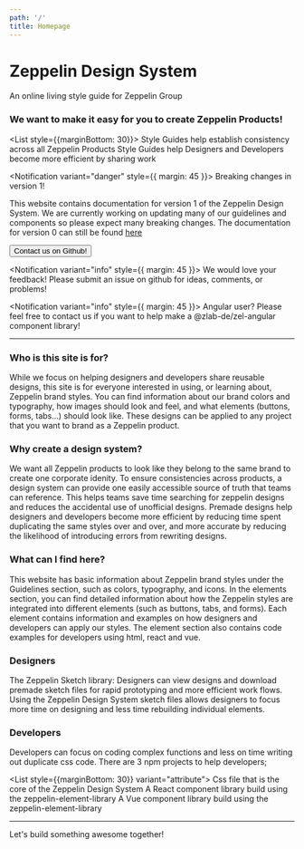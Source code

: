 ```yaml
---
path: '/'
title: Homepage
---
```




<h1 style={{textAlign: 'center'}}> Zeppelin Design System </h1>

<p style={{textAlign: 'center'}}>An online living style guide for Zeppelin Group</p>

### We want to make it easy for you to create Zeppelin Products!

<List style={{marginBottom: 30}}>
<ListItem>Style Guides help establish consistency across all Zeppelin Products</ListItem>
<ListItem>Style Guides help Designers and Developers become more efficient by sharing work</ListItem>
</List>


<Notification variant="danger" style={{ margin: 45 }}>
  Breaking changes in version 1!
</Notification>

This website contains documentation for version 1 of the Zeppelin Design System. We are currently working on updating many of our guidelines and components so please expect many breaking changes. The documentation for version 0 can still be found [here](https://v0-zds.zepdev.net/)

<div style={{textAlign: 'center'}} >
  <a  href="https://github.com/zepdev/design-system-website/issues" target="_blank" rel="noopener noreferrer">
<Button variant="primary">
  Contact us on Github!
  </Button>
  </a>
</div>


<Notification variant="info" style={{ margin: 45 }}>
  We would love your feedback! Please submit an issue on github for ideas, comments, or problems!
</Notification>

<Notification variant="info" style={{ margin: 45 }}>
  Angular user? Please feel free to contact us if you want to help make a @zlab-de/zel-angular component library!
</Notification>


---



### Who is this site is for?

While we focus on helping designers and developers share reusable designs, this site is for everyone interested in using, or learning about, Zeppelin brand styles. You can find information about our brand colors and typography, how images should look and feel, and what elements (buttons, forms, tabs...) should look like. These designs can be applied to any project that you want to brand as a Zeppelin product.

### Why create a design system?

We want all Zeppelin products to look like they belong to the same brand to create one corporate idenity. To ensure consistencies across products, a design system can provide one easily accessible source of truth that teams can reference. This helps teams save time searching for zeppelin designs and reduces the accidental use of unofficial designs. Premade designs help designers and developers become more efficient by reducing time spent duplicating the same styles over and over, and more accurate by reducing the likelihood of introducing errors from rewriting designs.

### What can I find here?

This website has basic information about Zeppelin brand styles under the Guidelines section, such as colors, typography, and icons. In the elements section, you can find detailed information about how the Zeppelin styles are integrated into different elements (such as buttons, tabs, and forms). Each element contains information and examples on how designers and developers can apply our styles. The element section also contains code examples for developers using html, react and vue.  

### **Designers**

The Zeppelin Sketch library: Designers can view designs and download premade sketch files for rapid prototyping and more efficient work flows. Using the Zeppelin Design System sketch files allows designers to focus more time on designing and less time rebuilding individual elements.

<div style={{display: 'flex', flexWrap: "wrap" ,justifyContent: "space-around"}}> 
<DocumentLink
  to={'/content/download/'}
  text="Download Now"
/>
<DocumentLink
  to={'/content/getting-started/designers'}
  text="Get Started"
/>
</div>

### **Developers**

Developers can focus on coding complex functions and less on time writing out duplicate css code. There are 3 npm projects to help developers;

<List style={{marginBottom: 30}} variant="attribute">
<ListItem label="zeppelin-element-library"> Css file that is the core of the Zeppelin Design System</ListItem>
<ListItem label="@zlab-de/zel-react">A React component library build using the zeppelin-element-library</ListItem>
<ListItem label="@zlab-de/zel-vue">A Vue component library build using the zeppelin-element-library</ListItem>
</List>

<div style={{display: 'flex', flexWrap: "wrap",justifyContent: "space-around"}}> 
<DocumentLink
  to={'/content/download/'}
  text="Download Now"
/>
<DocumentLink
  to={'/content/getting-started/developers'}
  text="Get Started"
/>
</div>

---

Let's build something awesome together!
